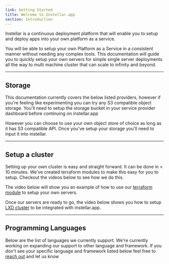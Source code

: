 ```yaml
---
link: Getting Started
title: Welcome to Instellar.app
section: Introduction
---
```


<span class="lead">
  Instellar is a continuous deployment platform that will enable you to setup and deploy apps into your own platform as a service.
</span>

<YouTube id="oqlzh34AF4Q" />

You will be able to setup your own Platform as a Service in a consistent manner without needing any complex tools. This documentation will guide you to quickly setup your own servers for simple single server deployments all the way to multi machine cluster that can scale to infinity and beyond.

---

## Storage

This documentation currently covers the below listed providers, however if you're feeling like experimenting you can try any S3 compatible object storage. You'll need to setup the storage bucket in your service provider dashboard before continuing on instellar.app


<Storages />

However you can choose to use your own object store of choice as long as it has S3 compatible API. Once you've setup your storage you'll need to input it into instellar.

---

## Setup a cluster

Setting up your own cluster is easy and straight forward. It can be done in < 10 minutes. We've created terraform modules to make this easy for you to setup. Checkout the videos below to see how we do this.


The video below will show you an example of how to use our [terraform module](/docs/setup-a-cluster/terraform/) to setup your own servers.

<YouTube id="hQK6pcvJOZw" />

Once our servers are ready to go, the video below shows you how to setup [LXD cluster](/docs/setup-a-cluster/lxd/) to be integrated with instellar.app.

<YouTube id="MMcT8XL9f1s" />

---

## Programming Languages

Below are the list of languages we currently support. We're currently working on expanding our support to other language and framework. If you don't see your specific language and framework listed below feel free to [reach out](mailto:support@instellar.app) and let us know


<Languages />

